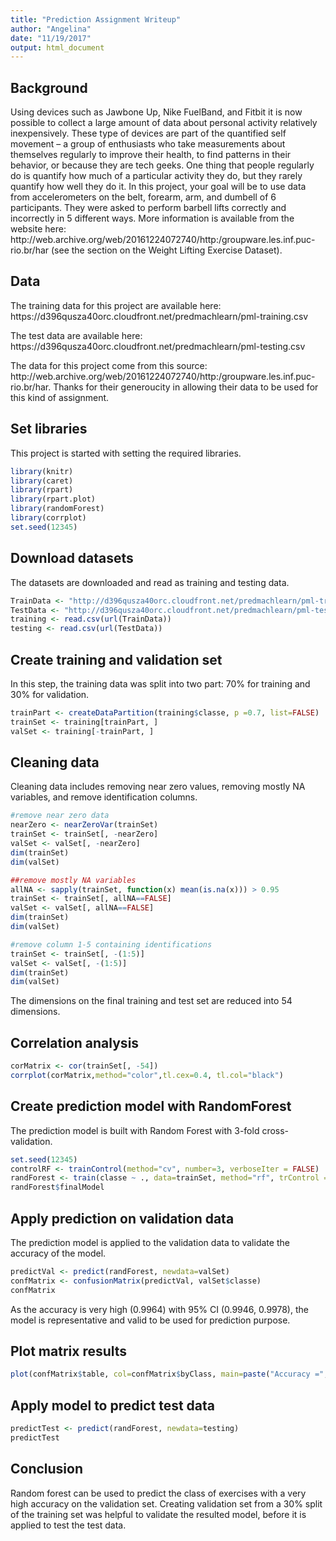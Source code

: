 ```yaml
---
title: "Prediction Assignment Writeup"
author: "Angelina"
date: "11/19/2017"
output: html_document
---
```

<h2>Background</h2>
Using devices such as Jawbone Up, Nike FuelBand, and Fitbit it is now possible to collect a large amount of data about personal activity relatively inexpensively. These type of devices are part of the quantified self movement – a group of enthusiasts who take measurements about themselves regularly to improve their health, to find patterns in their behavior, or because they are tech geeks. One thing that people regularly do is quantify how much of a particular activity they do, but they rarely quantify how well they do it. In this project, your goal will be to use data from accelerometers on the belt, forearm, arm, and dumbell of 6 participants. They were asked to perform barbell lifts correctly and incorrectly in 5 different ways. More information is available from the website here: http://web.archive.org/web/20161224072740/http:/groupware.les.inf.puc-rio.br/har (see the section on the Weight Lifting Exercise Dataset).

<h2>Data</h2>
The training data for this project are available here:
https://d396qusza40orc.cloudfront.net/predmachlearn/pml-training.csv

The test data are available here:
https://d396qusza40orc.cloudfront.net/predmachlearn/pml-testing.csv

The data for this project come from this source: http://web.archive.org/web/20161224072740/http:/groupware.les.inf.puc-rio.br/har. Thanks for their generoucity in allowing their data to be used for this kind of assignment.

<h2>Set libraries</h2>
This project is started with setting the required libraries.
```r
library(knitr)
library(caret)
library(rpart)
library(rpart.plot)
library(randomForest)
library(corrplot)
set.seed(12345)
```

<h2>Download datasets</h2>
The datasets are downloaded and read as training and testing data.
```r
TrainData <- "http://d396qusza40orc.cloudfront.net/predmachlearn/pml-training.csv"
TestData <- "http://d396qusza40orc.cloudfront.net/predmachlearn/pml-testing.csv"
training <- read.csv(url(TrainData))
testing <- read.csv(url(TestData))
```

<h2>Create training and validation set</h2> 
In this step, the training data was split into two part: 70% for training and 30% for validation.
```r
trainPart <- createDataPartition(training$classe, p =0.7, list=FALSE)
trainSet <- training[trainPart, ]
valSet <- training[-trainPart, ]
```

<h2>Cleaning data</h2>
Cleaning data includes removing near zero values, removing mostly NA variables, and remove identification columns.
```r
#remove near zero data
nearZero <- nearZeroVar(trainSet)
trainSet <- trainSet[, -nearZero]
valSet <- valSet[, -nearZero]
dim(trainSet)
dim(valSet)

##remove mostly NA variables
allNA <- sapply(trainSet, function(x) mean(is.na(x))) > 0.95
trainSet <- trainSet[, allNA==FALSE]
valSet <- valSet[, allNA==FALSE]
dim(trainSet)
dim(valSet)

#remove column 1-5 containing identifications
trainSet <- trainSet[, -(1:5)]
valSet <- valSet[, -(1:5)]
dim(trainSet)
dim(valSet)
```
The dimensions on the final training and test set are reduced into 54 dimensions.

<h2>Correlation analysis</h2>
```r
corMatrix <- cor(trainSet[, -54])
corrplot(corMatrix,method="color",tl.cex=0.4, tl.col="black")
```

<h2>Create prediction model with RandomForest</h2>
The prediction model is built with Random Forest with 3-fold cross-validation.
```r
set.seed(12345)
controlRF <- trainControl(method="cv", number=3, verboseIter = FALSE)
randForest <- train(classe ~ ., data=trainSet, method="rf", trControl = controlRF)
randForest$finalModel
```

<h2>Apply prediction on validation data</h2>
The prediction model is applied to the validation data to validate the accuracy of the model.
```r
predictVal <- predict(randForest, newdata=valSet)
confMatrix <- confusionMatrix(predictVal, valSet$classe)
confMatrix
```
As the accuracy is very high (0.9964) with 95% CI (0.9946, 0.9978), the model is representative and valid to be used for prediction purpose.

<h2>Plot matrix results</h2>
```r
plot(confMatrix$table, col=confMatrix$byClass, main=paste("Accuracy =", round(confMatrix$overall['Accuracy'], 4)))
```

<h2>Apply model to predict test data</h2>
```r
predictTest <- predict(randForest, newdata=testing)
predictTest
```

<h2>Conclusion</h2>
Random forest can be used to predict the class of exercises with a very high accuracy on the validation set. Creating validation set from a 30% split of the training set was helpful to validate the resulted model, before it is applied to test the test data.